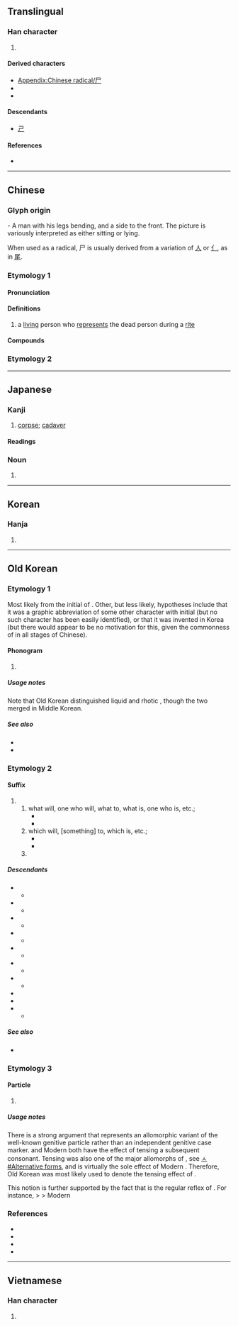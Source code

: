{{also|戶|户|戸|屍|ㄕ|𡰣}}
{{character info}}
{{character info|⼫}}
==Translingual==
{{stroke order|type=animate}}

===Han character===
{{Han char|rn=44|rad=尸|as=00|sn=3|four=77207|canj=S|ids=⿰丿コ}}

# {{mul-kangxi radical-def}}

====Derived characters====
* [[Appendix:Chinese radical/尸]]
* {{l|mul|[[㕧]], [[迉]], [[𤰨]], [[𮓴]], [[𧥤]], [[𣢁]], [[𨾋]], [[鳲]]([[鸤]]), [[凥]], [[杘]], [[𣢂]], [[𧿃]], [[𨾈]], [[䬤]], [[孱]], [[䲩]], [[羼]]}}
* {{l|mul|[[戸]], [[户]], [[戶]], [[𠔅]], [[卢]], [[𡔜]], [[𠧕]], [[𢛥]], [[𡖀]], [[𥣡]], [[𦎾]]}}

====Descendants====
* [[ㄕ]]

====References====
* {{Han ref|kx=0299.260|dkj=07630|dj=0595.070|hdz=20963.140|uh=5C38|ud=23608|bh=A472|bd=42098}}

[[Category:CJKV radicals| ]]

----

==Chinese==

===Glyph origin===
{{Han etym}}
{{liushu|p}} - A man with his legs bending, and a side to the front. The picture is variously interpreted as either sitting or lying.

When used as a radical, 尸 is usually derived from a variation of [[人]] or [[亻]], as in [[尾]].

===Etymology 1===
{{zh-forms}}

====Pronunciation====
{{zh-pron
|m=shī
|c=si1
|h=pfs=sṳ̂;gd=si1
|md=sĭ
|mn=si
|mn-t=si1
|w=
|mc=y
|oc=y
|cat=
}}

====Definitions====
{{zh-hanzi}}

# a [[living]] person who [[represent]]s the dead person during a [[rite]]

====Compounds====
{{zh-der|尸位|尸素|尸位病民|尸位誤國|尸位素餐|素餐尸位|尸利|輿尸|批尸|尸饔|尸陀林|尸鳩|尸鳩之仁|尸鳩之平|尸解|尸諫|祭尸|撫尸慟哭|三尸|三尸神|尸居餘氣|尸居龍見|尸祝|懷寵尸位|尸利|尸祝代庖|伏尸|伏尸流血|流血浮尸|尸祿素餐}}

===Etymology 2===
{{zh-see|屍}}

----

==Japanese==

===Kanji===
{{ja-kanji|grade=9|rs=尸00}}

# [[corpse]]; [[cadaver]]

====Readings====
{{ja-readings
|goon=し
|kanon=し
|kun=かたしろ-, しかばね-
}}

===Noun===
{{ja-kanjitab|yomi=k|しかばね}}
{{ja-kanjitab|yomi=k|かばね}}
{{ja-noun|かばね}} {{ja-altread|hira=しかばね}}

# {{alt sp|ja|屍||[[corpse]]; [[cadaver]]}}

----

==Korean==

===Hanja===
{{ko-hanja|시}}

# {{rfdef|ko|sort=尸00}}

----

==Old Korean==

===Etymology 1===
Most likely from the {{w|Old Chinese}} initial of {{och-l|尸}}. Other, but less likely, hypotheses include that it was a graphic abbreviation of some other character with initial {{IPAfont|*/l/}} (but no such character has been easily identified), or that it was invented in Korea (but there would appear to be no motivation for this, given the commonness of {{IPAfont|/l/}} in all stages of Chinese).

====Phonogram====
{{head|oko|phonogram|tr1=*-l|tr2=*-lh}}

# {{non-gloss definition|A consonantal [[phonogram]] denoting coda consonant *-l or *-lh.}}
#: {{suffixusex|oko|道|t1=road|pos1=[[logogram]]|尸|tr2=*-l|pos2=coda-marking [[phonogram]]|道尸|tr3=*KIl(h)|t3=road}}
#: {{suffixusex|oko|二|t1=two|pos1=[[logogram]]|尸|tr2=*-l|pos2=coda-marking [[phonogram]]|二尸|tr3=*TWUPUl(h)|t3=two}}

=====Usage notes=====
Note that Old Korean distinguished liquid {{m|oko|尸|tr=*-l}} and rhotic {{m|oko|乙|tr=*-r}}, though the two merged in Middle Korean.

=====See also=====
* {{l|oko|肹|tr=*-(hu)r}}
* {{l|oko|乙|tr=*-r}}

===Etymology 2===

====Suffix====
{{head|oko|suffix|tr=*-lq}}

# {{non-gloss definition|The irrealis/prospective verbal [[gerund]]-marking suffix:}}
## what will, one who will, what to, what is, one who is, etc.; {{n-g|used to nominalize a verb in the future or in a general sense.}}
##* {{quote-book|oko|year=c. 1250|title=Interpretive ''{{w|gugyeol}}'' glosses to the ''{{w|Yogācārabhūmi-Śāstra}}''|text=[於]思惟<sup>[[乎]]尸</sup>所 <sup>[[良中]]</sup>疑<sup>是</sup>隨逐<sup>[[乎]]'''尸'''</sup>[[有叱|有]]<sup>[[有叱|叱]][[㢱]]</sup> |tr=*SO.YU-hoyo-l PA-akuy UY-i SYU.TYUK-hoyo-'''lq''' Is-umye|t=As there is the follow'''ing''' of doubt in that which one reflects|footer=(N.B. Gugyeol glyphs are given in non-abbreviated forms. Bracketed terms were ignored when read.)|page=11.117}}
##* {{quote-book|oko|year=c. 1250|title=Interpretive ''{{w|gugyeol}}'' glosses to the {{w|Humane King Sutra}}|text=作樂<sup>[[乎]]'''尸'''[[刀]]</sup>亦<sup>[[乎]][[隱]]</sup>[[然叱|然]]<sup>[[然叱|叱]][[乎]][[示]][[下]]</sup>|footer=(N.B. Gugyeol glyphs are given in non-abbreviated forms.)|page=3.10—11|tr=CAK.AK-ho-'''lq'''-two STWO-ho-n [?]-s-ho-si-ha|t=The [honored] '''ones who''' make music [the honored music-mak'''er'''s] also did as such}}
## which will, [something] to, which is, etc.; {{n-g|used as an [[adnominal]], but chiefly for dependent nouns and certain common constructions.}}
##* {{quote-book|oko|year=765|author={{lw|ko|충담사|忠談師|tr=Chungdamsa}}|chapter={{lw|ko|안민가|安民歌|tr=Anmin-ga}}|title={{lw|ko|三國遺事|三國遺事|tr=Samguk Yusa}}|trans-title={{w|Samguk Yusa|Memorabilia of the Three Kingdoms}}|text=君隱父也臣隱愛賜'''尸'''母史也|tr=*NIMKUM-un AP-ye SIN-un TOSU-si-'''lq''' Esi-ye|t=The sovereign is a father; the ministers are lov'''ing''' mothers}}
##* {{quote-book|oko|year=c. 1250|title=Interpretive ''{{w|gugyeol}}'' glosses to the ''{{w|Yogācārabhūmi-Śāstra}}''|text=[於]思惟<sup>[[乎]]'''尸'''</sup>所 <sup>[[良中]]</sup>疑<sup>是</sup>隨逐<sup>[[乎]]尸</sup>[[有叱|有]]<sup>[[有叱|叱]][[㢱]]</sup> |tr=*SO.YU-hoyo-'''lq''' PA-akuy UY-i SYU.TYUK-hoyo-l Is-umye|t=As there is the following of doubt in that '''which''' one reflects|footer=(N.B. Gugyeol glyphs are given in non-abbreviated forms. Bracketed terms were ignored when read.)|page=11.117}}
## {{n-g|Used to introduce a statement being quoted.}}

=====Descendants=====
{{top2}}
* {{desc|okm|-으ᇙ〮|tr=-(ú)lq|pos=verbal irrealis particle, generally adnominal}}
** {{desc|ko|-을|tr=-(eu)l|pos=irrealis adnominal suffix}}
* {{desc|okm|-리〮|tr=-lí|der=1}}
** {{desc|ko|-리|tr=-ri}}
* {{desc|okm|-리〮|tr=-lí|der=1}}
** {{desc|ko|-리라|tr=-rira|der=1}}
* {{desc|okm|-려〮|tr=-lyé|der=1}}
** {{desc|ko|-랴|tr=-rya}}
* {{desc|okm|-료〮|tr=-lyó|der=1}}
** {{desc|ko|-료|tr=-ryo}}
* {{desc|okm|-으ᇙ〮가〮|tr=-(ú)lqká|der=1}}
** {{desc|ko|-을까|tr=-(eu)lkka}}
* {{desc|okm|-으ᇙ〮고〮|tr=-(ú)lqkwó|der=1}}
** {{desc|ko|-을꼬|tr=-(eu)lkko}}
* {{desc|okm|-으ᇙ〮다〮|tr=-(ú)lqtá|der=1}}
* {{desc|okm|-을〮뎬〮|tr=-(ú)ltyéyn|der=1}}
* {{desc|okm|-을〮ᄉᆞ록〮|tr=-(ú)lsòlwók|der=1}}
** {{desc|ko|-을수록}}
{{bottom2}}

=====See also=====
* {{l|oko|隱|tr=*-n|pos=realis gerund}}

===Etymology 3===

====Particle====
{{head|oko|particle|tr1=*-lq|tr2=*-q|tr3=*-s}}

# {{non-gloss definition|A genitive case marker chiefly attested after honored animate nouns.}}

=====Usage notes=====
There is a strong argument that {{m|oko||尸}} represents an allomorphic variant of the well-known genitive particle {{m|oko|叱|tr=*-s}} rather than an independent genitive case marker. {{cog|okm|ㅭ|tr=-lq}} and Modern {{cog|ko|ㄹ|tr=-l}} both have the effect of tensing a subsequent consonant. Tensing was also one of the major allomorphs of {{cog|okm|ㅅ|tr=-s}}, see [[ㅅ#Alternative forms]], and is virtually the sole effect of Modern {{cog|ko|ㅅ|tr=-s-}}. Therefore, Old Korean {{m|oko||尸}} was most likely used to denote the tensing effect of {{m|oko|叱|tr=*-s}}.

This notion is further supported by the fact that {{cog|okm|ㅅ|tr=-s}} is the regular reflex of {{m|oko||尸}}. For instance, {{cog|oko|尸中|tr=*qkuy|pos=honorific dative marker}} > {{cog|okm|ᄭᅴ|tr=skuy|pos=id.}} > Modern {{cog|ko|께|pos=id.}}

===References===
* {{cite-book|author={{lang|ko|황선엽}} (Hwang Seon-yeop) et al.|title={{lang|ko|석독구결사전/釋讀口訣辭典}}|trans-title=Dictionary of interpretive ''gugyeol''|publisher=Bakmunsa|year=2009|isbn=978-89-94024-04-2|pages=411—549}}
* {{cite-journal|author={{lang|ko|장윤희}} (Jang Yun-hui)|title={{lang|ko|석독구결의 속격 "-시(尸)"의 문제 해결을 위하여}}|trans-title=For a solution to the problem of genitive 尸 in interpretive ''gugyeol''|journal=Gugyeol Yeon'gu|year=2011|volume=27|pages=117–144}}
* {{cite book|author=Nam Pung-hyun|chapter=Old Korean|pages=41–72|editor-last=Tranter|editor-first=Nicolas|title=The Languages of Japan and Korea|year=2012|publisher=Routledge|isbn=978-0-415-46287-7}}
* {{cite-journal|author={{lang|ko|이병기}} (Yi Byeong-gi)|title={{lang|ko|고대국어 동명사 어미의 문법적 특징과 과제}}|trans-title=The grammatical features of Old Korean verbal nominalizers and further tasks for research|doi=10.17001/kugyol.2019..43.003|journal=Gugyeol Yeon'gu|year=2019|volume=43|pages=89–125}}

----

==Vietnamese==

===Han character===
{{vi-readings|readings=thi|rs=尸00}}

# {{rfdef|vi|sort=尸00}}